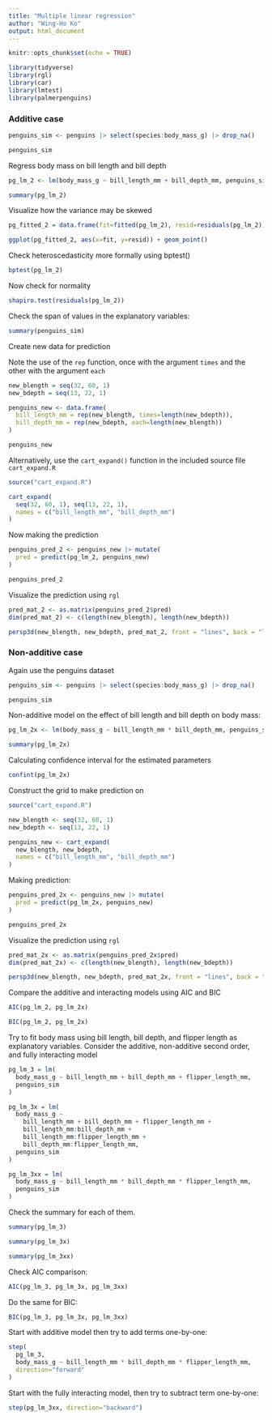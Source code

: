```yaml
---
title: "Multiple linear regression"
author: "Wing-Ho Ko"
output: html_document
---
```


```r
knitr::opts_chunk$set(echo = TRUE)
```

```r
library(tidyverse)
library(rgl)
library(car)
library(lmtest)
library(palmerpenguins)
```

### Additive case

```r
penguins_sim <- penguins |> select(species:body_mass_g) |> drop_na()
```

```r
penguins_sim
```

Regress body mass on bill length and bill depth

```r
pg_lm_2 <- lm(body_mass_g ~ bill_length_mm + bill_depth_mm, penguins_sim)
```

```r
summary(pg_lm_2)
```

Visualize how the variance may be skewed

```r
pg_fitted_2 = data.frame(fit=fitted(pg_lm_2), resid=residuals(pg_lm_2))

ggplot(pg_fitted_2, aes(x=fit, y=resid)) + geom_point()
```

Check heteroscedasticity more formally using bptest()

```r
bptest(pg_lm_2)
```

Now check for normality

```r
shapiro.test(residuals(pg_lm_2))
```

Check the span of values in the explanatory variables:

```r
summary(penguins_sim)
```

Create new data for prediction

Note the use of the `rep` function, once with the argument `times` and the other with the argument `each`

```r
new_blength = seq(32, 60, 1)
new_bdepth = seq(13, 22, 1)

penguins_new <- data.frame(
  bill_length_mm = rep(new_blength, times=length(new_bdepth)),
  bill_depth_mm = rep(new_bdepth, each=length(new_blength))
)
```

```r
penguins_new
```

Alternatively, use the `cart_expand()` function in the included source file `cart_expand.R`

```r
source("cart_expand.R")

cart_expand(
  seq(32, 60, 1), seq(13, 22, 1),
  names = c("bill_length_mm", "bill_depth_mm")
)
```

Now making the prediction

```r
penguins_pred_2 <- penguins_new |> mutate(
  pred = predict(pg_lm_2, penguins_new)
)

penguins_pred_2
```

Visualize the prediction using `rgl`

```r
pred_mat_2 <- as.matrix(penguins_pred_2$pred)
dim(pred_mat_2) <- c(length(new_blength), length(new_bdepth))

persp3d(new_blength, new_bdepth, pred_mat_2, front = "lines", back = "lines")
```

### Non-additive case

Again use the penguins dataset

```r
penguins_sim <- penguins |> select(species:body_mass_g) |> drop_na()
```

```r
penguins_sim
```

Non-additive model on the effect of bill length and bill depth on body mass:

```r
pg_lm_2x <- lm(body_mass_g ~ bill_length_mm * bill_depth_mm, penguins_sim)
```

```r
summary(pg_lm_2x)
```

Calculating confidence interval for the estimated parameters

```r
confint(pg_lm_2x)
```

Construct the grid to make prediction on

```r
source("cart_expand.R")

new_blength <- seq(32, 60, 1)
new_bdepth <- seq(13, 22, 1)

penguins_new <- cart_expand(
  new_blength, new_bdepth,
  names = c("bill_length_mm", "bill_depth_mm")
)
```

Making prediction:

```r
penguins_pred_2x <- penguins_new |> mutate(
  pred = predict(pg_lm_2x, penguins_new)
)

penguins_pred_2x
```

Visualize the prediction using `rgl`

```r
pred_mat_2x <- as.matrix(penguins_pred_2x$pred)
dim(pred_mat_2x) <- c(length(new_blength), length(new_bdepth))

persp3d(new_blength, new_bdepth, pred_mat_2x, front = "lines", back = "lines")
```

Compare the additive and interacting models using AIC and BIC

```r
AIC(pg_lm_2, pg_lm_2x)
```

```r
BIC(pg_lm_2, pg_lm_2x)
```

Try to fit body mass using bill length, bill depth, and flipper length as explanatory variables. Consider the additive, non-additive second order, and fully interacting model

```r
pg_lm_3 = lm(
  body_mass_g ~ bill_length_mm + bill_depth_mm + flipper_length_mm, 
  penguins_sim
)
```

```r
pg_lm_3x = lm(
  body_mass_g ~ 
    bill_length_mm + bill_depth_mm + flipper_length_mm + 
    bill_length_mm:bill_depth_mm + 
    bill_length_mm:flipper_length_mm + 
    bill_depth_mm:flipper_length_mm, 
  penguins_sim
)
```

```r
pg_lm_3xx = lm(
  body_mass_g ~ bill_length_mm * bill_depth_mm * flipper_length_mm, 
  penguins_sim
)
```

Check the summary for each of them.

```r
summary(pg_lm_3)
```

```r
summary(pg_lm_3x)
```

```r
summary(pg_lm_3xx)
```

Check AIC comparison:

```r
AIC(pg_lm_3, pg_lm_3x, pg_lm_3xx)
```

Do the same for BIC:

```r
BIC(pg_lm_3, pg_lm_3x, pg_lm_3xx)
```

Start with additive model then try to add terms one-by-one:

```r
step(
  pg_lm_3, 
  body_mass_g ~ bill_length_mm * bill_depth_mm * flipper_length_mm,
  direction="forward"
)
```

Start with the fully interacting model, then try to subtract term one-by-one:

```r
step(pg_lm_3xx, direction="backward")
```


